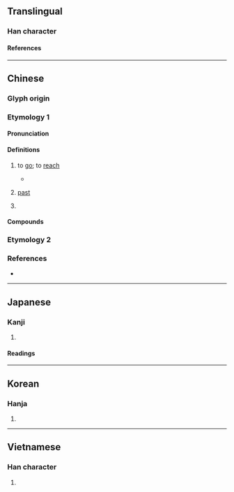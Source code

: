 {{character info}}
==Translingual==

===Han character===
{{Han char|rn=60|rad=彳|as=05|sn=8|four=27210|canj=HOBM|ids=⿰彳且}}

====References====
{{Han ref|kx=0365.390|dkj=10078|dj=0686.050|hdz=20816.030|uh=5F82}}

----

==Chinese==

===Glyph origin===
{{Han etym}}

===Etymology 1===
{{zh-forms}}

====Pronunciation====
{{zh-pron
|m=cú
|c=cou4
|mc=y
|oc=y
|cat=v,adj
}}

====Definitions====
{{zh-hanzi}}

# {{lb|zh|literary}} to [[go]]; to [[reach]]
#: {{zh-x|自 西 徂 東|to '''go''' from west to east}}
#* {{zh-x|我 徂 東山、慆{tāo}慆{tāo} 不 歸。|We '''went''' to the hills of the east,<br>And long were we there without returning.|ref=Shijing}}
# {{lb|zh|literary}} [[past]]
# {{lb|zh|literary}} {{zh-alt-form|殂|to [[die]]}}

====Compounds====
{{zh-der|徂川|徂落|徂遷|徂暑|徂歲|徂徠山|徂謝|汩徂|溯流徂源}}

===Etymology 2===
{{zh-see|咗|v}}

===References===
* {{R:yue:mfccd}}

----

==Japanese==

===Kanji===
{{ja-kanji|grade=|rs=彳05}}

# {{rfdef|ja|sort=彳05}}

====Readings====
{{ja-readings
|goon=ぞ
|kanon=そ
|kun=ゆ-く
}}

----

==Korean==

===Hanja===
{{ko-hanja|조}}

# {{rfdef|ko|sort=彳05}}

----

==Vietnamese==

===Han character===
{{vi-readings|rs=彳05|reading=tồ}}

# {{rfdef|vi|sort=彳05}}